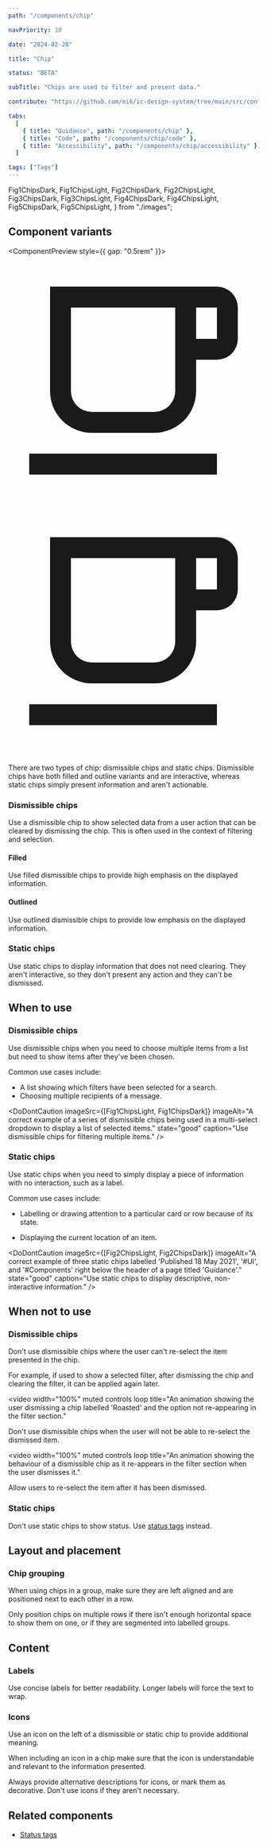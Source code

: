 ```yaml
---
path: "/components/chip"

navPriority: 10

date: "2024-02-28"

title: "Chip"

status: "BETA"

subTitle: "Chips are used to filter and present data."

contribute: "https://github.com/mi6/ic-design-system/tree/main/src/content/structured/components/chip"

tabs:
  [
    { title: "Guidance", path: "/components/chip" },
    { title: "Code", path: "/components/chip/code" },
    { title: "Accessibility", path: "/components/chip/accessibility" },
  ]

tags: ["Tags"]
---
```


  Fig1ChipsDark,
  Fig1ChipsLight,
  Fig2ChipsDark,
  Fig2ChipsLight,
  Fig3ChipsDark,
  Fig3ChipsLight,
  Fig4ChipsDark,
  Fig4ChipsLight,
  Fig5ChipsDark,
  Fig5ChipsLight,
} from "./images";

## Component variants

<ComponentPreview style={{ gap: "0.5rem" }}>
  <IcChip label="Americano" dismissible>
    <svg
      slot="icon"
      viewBox="0 0 24 24"
      fill="currentColor"
      xmlns="http://www.w3.org/2000/svg"
    >
      <path d="M2,21V19H20V21H2M20,8V5H18V8H20M20,3A2,2 0 0,1 22,5V8A2,2 0 0,1 20,10H18V13A4,4 0 0,1 14,17H8A4,4 0 0,1 4,13V3H20M16,5H6V13A2,2 0 0,0 8,15H14A2,2 0 0,0 16,13V5Z" />
    </svg>
  </IcChip>
  <IcChip label="Cappuccino">
    <svg
      slot="icon"
      viewBox="0 0 24 24"
      fill="currentColor"
      xmlns="http://www.w3.org/2000/svg"
    >
      <path d="M2,21V19H20V21H2M20,8V5H18V8H20M20,3A2,2 0 0,1 22,5V8A2,2 0 0,1 20,10H18V13A4,4 0 0,1 14,17H8A4,4 0 0,1 4,13V3H20M16,5H6V13A2,2 0 0,0 8,15H14A2,2 0 0,0 16,13V5Z" />
    </svg>
  </IcChip>
</ComponentPreview>

There are two types of chip: dismissible chips and static chips. Dismissible chips have both filled and outline variants and are interactive, whereas static chips simply present information and aren't actionable.

### Dismissible chips

Use a dismissible chip to show selected data from a user action that can be cleared by dismissing the chip. This is often used in the context of filtering and selection.

#### Filled

Use filled dismissible chips to provide high emphasis on the displayed information.

#### Outlined

Use outlined dismissible chips to provide low emphasis on the displayed information.

### Static chips

Use static chips to display information that does not need clearing. They aren't interactive, so they don't present any action and they can't be dismissed.

## When to use

### Dismissible chips

Use dismissible chips when you need to choose multiple items from a list but need to show items after they've been chosen.

Common use cases include:

- A list showing which filters have been selected for a search.
- Choosing multiple recipients of a message.

<DoDontCaution
  imageSrc={[Fig1ChipsLight, Fig1ChipsDark]}
  imageAlt="A correct example of a series of dismissible chips being used in a multi-select dropdown to display a list of selected items."
  state="good"
  caption="Use dismissible chips for filtering multiple items."
/>

### Static chips

Use static chips when you need to simply display a piece of information with no interaction, such as a label.

Common use cases include:

- Labelling or drawing attention to a particular card or row because of its state.

- Displaying the current location of an item.

<DoDontCaution
  imageSrc={[Fig2ChipsLight, Fig2ChipsDark]}
  imageAlt="A correct example of three static chips labelled 'Published 18 May 2021', '#UI', and '#Components' right below the header of a page titled 'Guidance'."
  state="good"
  caption="Use static chips to display descriptive, non-interactive information."
/>

## When not to use

### Dismissible chips

Don't use dismissible chips where the user can't re-select the item presented in the chip.

For example, if used to show a selected filter, after dismissing the chip and clearing the filter, it can be applied again later.

<video
  width="100%"
  muted
  controls
  loop
  title="An animation showing the user dismissing a chip labelled 'Roasted' and the option not re-appearing in the filter section."
>
  <source src={chipsVid1} type="video/mp4" />
</video>

Don't use dismissible chips when the user will not be able to re-select the dismissed item.

<video
  width="100%"
  muted
  controls
  loop
  title="An animation showing the behaviour of a dismissible chip as it re-appears in the filter section when the user dismisses it."
>
  <source src={chipsVid2} type="video/mp4" />
</video>

Allow users to re-select the item after it has been dismissed.

### Static chips

Don't use static chips to show status. Use [status tags](/components/status-tag) instead.

<DoubleDoDontCaution>
  <DoDontCaution
    imageSrc={[Fig4ChipsLight, Fig4ChipsDark]}
    imageAlt="Three chips, of which a neutral tag labelled 'Idle, a warning tag labelled 'Offline', and success tag labelled 'Online' displaying the status of three coffee machines."
    state="good"
    caption="Use status tags to display status."
  />
  <DoDontCaution
    imageSrc={[Fig3ChipsLight, Fig3ChipsDark]}
    imageAlt="Three static chips labelled 'Idle', 'Offline', and 'Online' displaying the status of three coffee machines."
    state="bad"
    caption="Don't use static chips to denote status."
  />
</DoubleDoDontCaution>

## Layout and placement

### Chip grouping

When using chips in a group, make sure they are left aligned and are positioned next to each other in a row.

Only position chips on multiple rows if there isn't enough horizontal space to show them on one, or if they are segmented into labelled groups.

## Content

### Labels

Use concise labels for better readability. Longer labels will force the text to wrap.

<DoubleDoDontCaution>
  <DoDontCaution
    imageSrc={[Fig5ChipsLight, Fig5ChipsDark]}
    imageAlt="An example of a long label being wrapped on two lines."
    state="caution"
    caption="Avoid using long labels as it will force the text to wrap."
  />
</DoubleDoDontCaution>

### Icons

Use an icon on the left of a dismissible or static chip to provide additional meaning.

When including an icon in a chip make sure that the icon is understandable and relevant to the information presented.

Always provide alternative descriptions for icons, or mark them as decorative. Don't use icons if they aren't necessary.

## Related components

- [Status tags](/components/status-tag)
